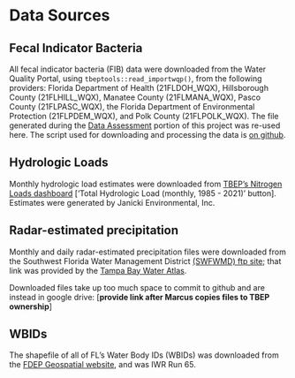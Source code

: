 # Data Sources

## Fecal Indicator Bacteria

All fecal indicator bacteria (FIB) data were downloaded from the Water Quality Portal, using `tbeptools::read_importwqp()`, from the following providers: Florida Department of Health (21FLDOH_WQX), Hillsborough County (21FLHILL_WQX), Manatee County (21FLMANA_WQX), Pasco County (21FLPASC_WQX), the Florida Department of Environmental Protection (21FLPDEM_WQX), and Polk County (21FLPOLK_WQX). The file generated during the [Data Assessment](https://tbep-tech.github.io/fib-data-assessment/) portion of this project was re-used here. The script used for downloading and processing the data is [on github](https://github.com/tbep-tech/fib-data-assessment/blob/main/R/tbeptools_preprocessing.R "Script to import FIB data via tbeptools").

## Hydrologic Loads

Monthly hydrologic load estimates were downloaded from [TBEP's Nitrogen Loads dashboard](https://tbep.org/tampa-bay-nitrogen-loads/) \['Total Hydrologic Load (monthly, 1985 - 2021)' button\]. Estimates were generated by Janicki Environmental, Inc.

## Radar-estimated precipitation

Monthly and daily radar-estimated precipitation files were downloaded from the Southwest Florida Water Management District [(SWFWMD) ftp site](ftp://ftp.swfwmd.state.fl.us/pub/radar_rainfall/Monthly_Data/); that link was provided by the [Tampa Bay Water Atlas](https://tampabay.wateratlas.usf.edu/rainfall/estimates/).

Downloaded files take up too much space to commit to github and are instead in google drive: \[**provide link after Marcus copies files to TBEP ownership**\]

## WBIDs

The shapefile of all of FL's Water Body IDs (WBIDs) was downloaded from the [FDEP Geospatial website](https://geodata.dep.state.fl.us/datasets/FDEP::waterbody-ids-wbids/about "DEP WBID page"), and was IWR Run 65.
